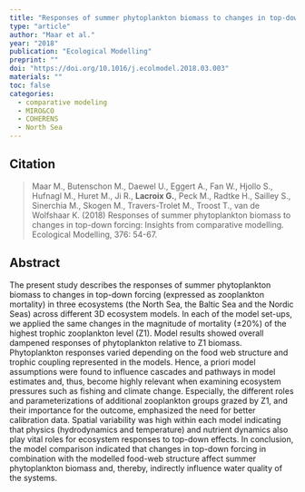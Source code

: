 ```yaml
---
title: "Responses of summer phytoplankton biomass to changes in top-down forcing: Insights from comparative modelling"
type: "article"
author: "Maar et al."
year: "2018"
publication: "Ecological Modelling"
preprint: ""
doi: "https://doi.org/10.1016/j.ecolmodel.2018.03.003"
materials: ""
toc: false
categories:
  - comparative modeling
  - MIRO&CO
  - COHERENS
  - North Sea
---
```


## Citation

> Maar M., Butenschon M., Daewel U., Eggert A., Fan W., Hjollo S., Hufnagl M., Huret M., Ji R., **Lacroix G.**, Peck M., Radtke H., Sailley S., Sinerchia M., Skogen M., Travers-Trolet M., Troost T., van de Wolfshaar K. (2018) Responses of summer phytoplankton biomass to changes in top-down forcing: Insights from comparative modelling. Ecological Modelling, 376: 54-67.

## Abstract

The present study describes the responses of summer phytoplankton biomass to changes in top-down forcing (expressed as zooplankton mortality) in three ecosystems (the North Sea, the Baltic Sea and the Nordic Seas) across different 3D ecosystem models. In each of the model set-ups, we applied the same changes in the magnitude of mortality (±20%) of the highest trophic zooplankton level (Z1). Model results showed overall dampened responses of phytoplankton relative to Z1 biomass. Phytoplankton responses varied depending on the food web structure and trophic coupling represented in the models. Hence, a priori model assumptions were found to influence cascades and pathways in model estimates and, thus, become highly relevant when examining ecosystem pressures such as fishing and climate change. Especially, the different roles and parameterizations of additional zooplankton groups grazed by Z1, and their importance for the outcome, emphasized the need for better calibration data. Spatial variability was high within each model indicating that physics (hydrodynamics and temperature) and nutrient dynamics also play vital roles for ecosystem responses to top-down effects. In conclusion, the model comparison indicated that changes in top-down forcing in combination with the modelled food-web structure affect summer phytoplankton biomass and, thereby, indirectly influence water quality of the systems.
